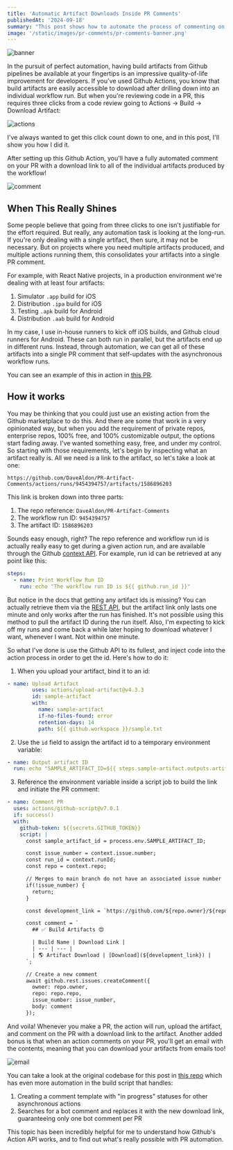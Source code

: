 ```yaml
---
title: 'Automatic Artifact Downloads Inside PR Comments'
publishedAt: '2024-09-18'
summary: "This post shows how to automate the process of commenting on a PR with a download link to the artifacts produced by a Github Action workflow."
image: '/static/images/pr-comments/pr-comments-banner.png'
---
```


![banner](/static/images/pr-comments/pr-comments-banner.png)

In the pursuit of perfect automation, having build artifacts from Github pipelines be available at your fingertips is an impressive quality-of-life improvement for developers. If you've used Github Actions, you know that build artifacts are easily accessible to download after drilling down into an individual workflow run. But when you're reviewing code in a PR, this requires three clicks from a code review going to Actions -> Build -> Download Artifact:

![actions](/static/images/pr-comments/1.png)

I've always wanted to get this click count down to one, and in this post, I'll show you how I did it.

After setting up this Github Action, you'll have a fully automated comment on your PR with a download link to all of the individual artifacts produced by the workflow!

![comment](/static/images/pr-comments/2.png)

## When This Really Shines

Some people believe that going from three clicks to one isn't justifiable for the effort required. But really, any automation task is looking at the long-run. If you're only dealing with a single artifact, then sure, it may not be necessary. But on projects where you need multiple artifacts produced, and multiple actions running them, this consolidates your artifacts into a single PR comment.

For example, with React Native projects, in a production environment we're dealing with at least four artifacts:

1. Simulator `.app` build for iOS
2. Distribution `.ipa` build for iOS
3. Testing `.apk` build for Android
4. Distribution `.aab` build for Android

In my case, I use in-house runners to kick off iOS builds, and Github cloud runners for Android. These can both run in parallel, but the artifacts end up in different runs. Instead, through automation, we can get all of these artifacts into a single PR comment that self-updates with the asynchronous workflow runs.

You can see an example of this in action in [this PR](https://github.com/DaveAldon/PR-Artifact-Comments/pull/2).

## How it works

You may be thinking that you could just use an existing action from the Github marketplace to do this. And there are some that work in a very opinionated way, but when you add the requirement of private repos, enterprise repos, 100% free, and 100% customizable output, the options start fading away. I've wanted something easy, free, and under my control. So starting with those requirements, let's begin by inspecting what an artifact really is. All we need is a link to the artifact, so let's take a look at one:

`https://github.com/DaveAldon/PR-Artifact-Comments/actions/runs/9454394757/artifacts/1586896203`

This link is broken down into three parts:

1. The repo reference: `DaveAldon/PR-Artifact-Comments`
2. The workflow run ID: `9454394757`
3. The artifact ID: `1586896203`

Sounds easy enough, right? The repo reference and workflow run id is actually really easy to get during a given action run, and are available through the Github [context API](https://docs.github.com/en/actions/learn-github-actions/contexts). For example, run id can be retrieved at any point like this:

```yaml
steps:
  - name: Print Workflow Run ID
    run: echo "The workflow run ID is ${{ github.run_id }}"
```

But notice in the docs that getting any artifact ids is missing? You can actually retrieve them via the [REST API](https://docs.github.com/en/rest/actions/artifacts?apiVersion=2022-11-28), but the artifact link only lasts one minute and only works after the run has finished. It's not possible using this method to pull the artifact ID during the run itself. Also, I'm expecting to kick off my runs and come back a while later hoping to download whatever I want, whenever I want. Not within one minute.

So what I've done is use the Github API to its fullest, and inject code into the action process in order to get the id. Here's how to do it:

1. When you upload your artifact, bind it to an id:

```yaml
- name: Upload Artifact
        uses: actions/upload-artifact@v4.3.3
        id: sample-artifact
        with:
          name: sample-artifact
          if-no-files-found: error
          retention-days: 14
          path: ${{ github.workspace }}/sample.txt
```

2. Use the `id` field to assign the artifact id to a temporary environment variable:

```yaml
- name: Output artifact ID
  run: echo "SAMPLE_ARTIFACT_ID=${{ steps.sample-artifact.outputs.artifact-id }}" >> $GITHUB_ENV
```

3. Reference the environment variable inside a script job to build the link and initiate the PR comment:

```yaml
- name: Comment PR
  uses: actions/github-script@v7.0.1
  if: success()
  with:
    github-token: ${{secrets.GITHUB_TOKEN}}
    script: |
      const sample_artifact_id = process.env.SAMPLE_ARTIFACT_ID;

      const issue_number = context.issue.number;
      const run_id = context.runId;
      const repo = context.repo;

      // Merges to main branch do not have an associated issue number
      if(!issue_number) {
        return;
      }

      const development_link = `https://github.com/${repo.owner}/${repo.repo}/actions/runs/${run_id}/artifacts/${sample_artifact_id}`

      const comment = `
        ## ✅ Build Artifacts 😍

        | Build Name | Download Link |
        | --- | --- |
        | 🌎 Artifact Download | [Download](${development_link}) |
      `;

      // Create a new comment
      await github.rest.issues.createComment({
        owner: repo.owner,
        repo: repo.repo,
        issue_number: issue_number,
        body: comment
      });
```

And voila! Whenever you make a PR, the action will run, upload the artifact, and comment on the PR with a download link to the artifact. Another added bonus is that when an action comments on your PR, you'll get an email with the contents, meaning that you can download your artifacts from emails too!

![email](/static/images/pr-comments/3.png)

You can take a look at the original codebase for this post in [this repo](https://github.com/DaveAldon/PR-Artifact-Comments) which has even more automation in the build script that handles:

1. Creating a comment template with "in progress" statuses for other asynchronous actions
2. Searches for a bot comment and replaces it with the new download link, guaranteeing only one bot comment per PR

This topic has been incredibly helpful for me to understand how Github's Action API works, and to find out what's really possible with PR automation.
